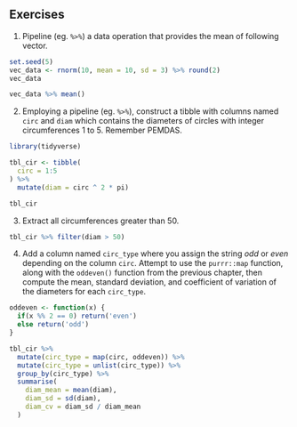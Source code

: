 ## Exercises {-}

1. Pipeline (eg. `%>%`) a data operation that provides the mean of following vector.
```r
set.seed(5)
vec_data <- rnorm(10, mean = 10, sd = 3) %>% round(2)
vec_data 
```
```r
vec_data %>% mean()
```

2.  Employing a pipeline (eg. `%>%`), construct a tibble with columns named `circ` and `diam` which contains the diameters of circles with integer circumferences 1 to 5. Remember PEMDAS.
```r
library(tidyverse)

tbl_cir <- tibble(
  circ = 1:5
) %>%
  mutate(diam = circ ^ 2 * pi)

tbl_cir
```

3.  Extract all circumferences greater than 50.
```r
tbl_cir %>% filter(diam > 50)
```

4. Add a column named `circ_type` where you assign the string *odd* or *even* depending on the column `circ`. Attempt to use the `purrr::map` function, along with the `oddeven()` function from the previous chapter, then compute the mean, standard deviation, and coefficient of variation of the diameters for each `circ_type`.
```r
oddeven <- function(x) { 
  if(x %% 2 == 0) return('even')
  else return('odd')
}

tbl_cir %>% 
  mutate(circ_type = map(circ, oddeven)) %>%
  mutate(circ_type = unlist(circ_type)) %>%
  group_by(circ_type) %>%
  summarise(
    diam_mean = mean(diam),
    diam_sd = sd(diam),
    diam_cv = diam_sd / diam_mean
  )
```